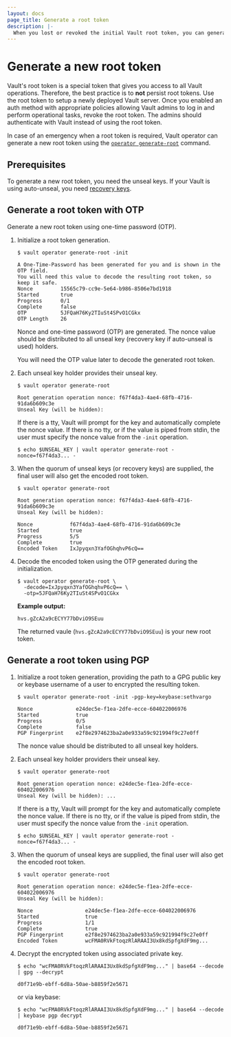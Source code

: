 ```yaml
---
layout: docs
page_title: Generate a root token
description: |-
  When you lost or revoked the initial Vault root token, you can generate a new root token.
---
```


# Generate a new root token

Vault's root token is a special token that gives you access to all Vault
operations. Therefore, the best practice is to **not** persist root tokens.
Use the root token to setup a newly deployed Vault server. Once you enabled an
auth method with appropriate policies allowing Vault admins to log in and
perform operational tasks, revoke the root token. The admins should authenticate
with Vault instead of using the root token.

In case of an emergency when a root token is required, Vault operator can
generate a new root token using the [`operator
generate-root`](/vault/docs/commands/operator/generate-root) command.

## Prerequisites

To generate a new root token, you need the unseal keys. If your Vault is using
auto-unseal, you need [recovery keys](/vault/docs/concepts/seal#recovery-key).


## Generate a root token with OTP

Generate a new root token using one-time password (OTP).

1. Initialize a root token generation.

   ```shell-session
   $ vault operator generate-root -init

   A One-Time-Password has been generated for you and is shown in the OTP field.
   You will need this value to decode the resulting root token, so keep it safe.
   Nonce         15565c79-cc9e-5e64-b986-8506e7bd1918
   Started       true
   Progress      0/1
   Complete      false
   OTP           5JFQaH76Ky2TIuSt4SPvO1CGkx
   OTP Length    26
   ```

   Nonce and one-time password (OTP) are generated. The nonce value should be
   distributed to all unseal key (recovery key if auto-unseal is used) holders.

   <Note title="Copy the OTP value">

   You will need the OTP value later to decode the generated root token.

   </Note>

1. Each unseal key holder provides their unseal key.

   ```shell-session
   $ vault operator generate-root

   Root generation operation nonce: f67f4da3-4ae4-68fb-4716-91da6b609c3e
   Unseal Key (will be hidden):
   ```

   If there is a tty, Vault will prompt for the key and automatically
   complete the nonce value. If there is no tty, or if the value is piped
   from stdin, the user must specify the nonce value from the `-init`
   operation.

   ```shell-session
   $ echo $UNSEAL_KEY | vault operator generate-root -nonce=f67f4da3... -
   ```

1. When the quorum of unseal keys (or recovery keys) are supplied, the final
   user will also get the encoded root token.

   ```shell-session
   $ vault operator generate-root

   Root generation operation nonce: f67f4da3-4ae4-68fb-4716-91da6b609c3e
   Unseal Key (will be hidden):

   Nonce            f67f4da3-4ae4-68fb-4716-91da6b609c3e
   Started          true
   Progress         5/5
   Complete         true
   Encoded Token    IxJpyqxn3YafOGhqhvP6cQ==
   ```

1. Decode the encoded token using the OTP generated during the initialization.

   ```shell-session
   $ vault operator generate-root \
     -decode=IxJpyqxn3YafOGhqhvP6cQ== \
     -otp=5JFQaH76Ky2TIuSt4SPvO1CGkx
   ```

   **Example output:**

   <CodeBlockConfig hideClipboard>

   ```plaintext
   hvs.gZcA2a9cECYY77bDviO9SEuu
   ```

   </CodeBlockConfig>

   The returned vaule (`hvs.gZcA2a9cECYY77bDviO9SEuu`) is your new root token.

## Generate a root token using PGP

1. Initialize a root token generation, providing the path to a GPG public key or
   keybase username of a user to encrypted the resulting token.

   ```shell-session
   $ vault operator generate-root -init -pgp-key=keybase:sethvargo

   Nonce              e24dec5e-f1ea-2dfe-ecce-604022006976
   Started            true
   Progress           0/5
   Complete           false
   PGP Fingerprint    e2f8e2974623ba2a0e933a59c921994f9c27e0ff
   ```

   The nonce value should be distributed to all unseal key holders.

1. Each unseal key holder providers their unseal key.

   ```shell-session
   $ vault operator generate-root

   Root generation operation nonce: e24dec5e-f1ea-2dfe-ecce-604022006976
   Unseal Key (will be hidden): ...
   ```

   If there is a tty, Vault will prompt for the key and automatically
   complete the nonce value. If there is no tty, or if the value is piped
   from stdin, the user must specify the nonce value from the `-init`
   operation.

   ```shell-session
   $ echo $UNSEAL_KEY | vault operator generate-root -nonce=f67f4da3... -
   ```

1. When the quorum of unseal keys are supplied, the final user will also get the
   encoded root token.

   ```shell-session
   $ vault operator generate-root

   Root generation operation nonce: e24dec5e-f1ea-2dfe-ecce-604022006976
   Unseal Key (will be hidden):

   Nonce                 e24dec5e-f1ea-2dfe-ecce-604022006976
   Started               true
   Progress              1/1
   Complete              true
   PGP Fingerprint       e2f8e2974623ba2a0e933a59c921994f9c27e0ff
   Encoded Token         wcFMA0RVkFtoqzRlARAAI3Ux8kdSpfgXdF9mg...
   ```

1. Decrypt the encrypted token using associated private key.

   ```shell-session
   $ echo "wcFMA0RVkFtoqzRlARAAI3Ux8kdSpfgXdF9mg..." | base64 --decode | gpg --decrypt

   d0f71e9b-ebff-6d8a-50ae-b8859f2e5671
   ```

   or via keybase:

   ```shell-session
   $ echo "wcFMA0RVkFtoqzRlARAAI3Ux8kdSpfgXdF9mg..." | base64 --decode | keybase pgp decrypt

   d0f71e9b-ebff-6d8a-50ae-b8859f2e5671
   ```
